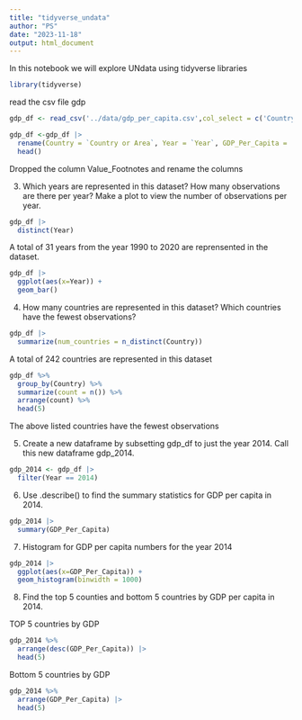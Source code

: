 ```yaml
---
title: "tidyverse_undata"
author: "PS"
date: "2023-11-18"
output: html_document
---
```

In this notebook we will explore UNdata using tidyverse libraries
```r
library(tidyverse)
```

read the csv file gdp
```r
gdp_df <- read_csv('../data/gdp_per_capita.csv',col_select = c('Country or Area', Year, Value))
```
```r
gdp_df <-gdp_df |>
  rename(Country = `Country or Area`, Year = `Year`, GDP_Per_Capita = 'Value')
  head()
```

Dropped the column Value_Footnotes and rename the columns

3. Which years are represented in this dataset? How many observations are there per year? Make a plot
to view the number of observations per year.


```r
gdp_df |>
  distinct(Year)
```
A total of 31 years from the year 1990 to 2020 are reprensented in the dataset.


```r
gdp_df |>
  ggplot(aes(x=Year)) +
  geom_bar()
```
4. How many countries are represented in this dataset? Which countries have the fewest observations?

```r
gdp_df |>
  summarize(num_countries = n_distinct(Country))
```

A total of 242 countries are represented in this dataset

```r
gdp_df %>%
  group_by(Country) %>%
  summarize(count = n()) %>%
  arrange(count) %>%
  head(5)

```

The above listed countries have the fewest observations 

5. Create a new dataframe by subsetting gdp_df to just the year 2014. Call this new dataframe gdp_2014.

```r
gdp_2014 <- gdp_df |>
  filter(Year == 2014)
```

6. Use .describe() to find the summary statistics for GDP per capita in 2014.

```r
gdp_2014 |>
  summary(GDP_Per_Capita)
```
7. Histogram for GDP per capita numbers for the year 2014

```r
gdp_2014 |>
  ggplot(aes(x=GDP_Per_Capita)) +
  geom_histogram(binwidth = 1000)
```
8. Find the top 5 counties and bottom 5 countries by GDP per capita in 2014.

TOP 5 countries by GDP
```r
gdp_2014 %>%
  arrange(desc(GDP_Per_Capita)) |>
  head(5)
```

Bottom 5 countries by GDP
```r
gdp_2014 %>%
  arrange(GDP_Per_Capita) |>
  head(5)
```



